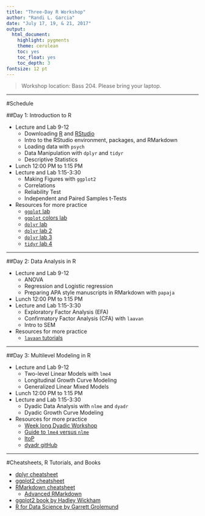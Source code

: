 ```yaml
---
title: "Three-Day R Workshop"
author: "Randi L. Garcia"
date: "July 17, 19, & 21, 2017"
output:
  html_document:
    highlight: pygments
    theme: cerulean
    toc: yes
    toc_float: yes
    toc_depth: 3
fontsize: 12 pt
---
```


 > Workshop location: Bass 204. Please bring your laptop.

***

#Schedule

##Day 1: Introduction to R  

  + Lecture and Lab 9-12
    - Downloading [R](https://www.r-project.org/) and [RStudio](https://www.rstudio.com/products/rstudio/download/)
    - Intro to the RStudio environment, packages, and RMarkdown
    - Loading data with `psych`
    - Data Manipulation with `dplyr` and `tidyr`
    - Descriptive Statistics
  + Lunch 12:00 PM to 1:15 PM 
  + Lecture and Lab 1:15-3:30
    - Making Figures with `ggplot2`
    - Correlations
    - Reliability Test
    - Independent and Paired Samples t-Tests
  + Resources for more practice
    - [`ggplot` lab](https://beanumber.github.io/sds192/lab-ggplot2.html)
    - [`ggplot` colors lab](https://beanumber.github.io/sds192/lab-colorbrewer-ggthemes.html)
    - [`dplyr` lab](https://beanumber.github.io/sds192/lab-single_table.html)
    - [`dplyr` lab 2](https://beanumber.github.io/sds192/lab-group_by.html)
    - [`dplyr` lab 3](https://beanumber.github.io/sds192/lab-join.html)
    - [`tidyr` lab 4](https://beanumber.github.io/sds192/lab-tidy.html)

***

##Day 2: Data Analysis in R

  + Lecture and Lab 9-12
    - ANOVA 
    - Regression and Logistic regression
    - Preparing APA style manuscripts in RMarkdown with `papaja`
  + Lunch 12:00 PM to 1:15 PM  
  + Lecture and Lab 1:15-3:30
    - Exploratory Factor Analysis (EFA) 
    - Confirmatory Factor Analysis (CFA) with `laavan`
    - Intro to SEM
  + Resources for more practice
    - [`lavaan` tutorials](http://lavaan.ugent.be/tutorial/)

***

##Day 3: Multilevel Modeling in R

  + Lecture and Lab 9-12
    - Two-level Linear Models with `lme4`
    - Longitudinal Growth Curve Modeling
    - Generalized Linear Mixed Models
  + Lunch 12:00 PM to 1:15 PM  
  + Lecture and Lab 1:15-3:30
    - Dyadic Data Analysis with `nlme` and `dyadr`
    - Dyadic Growth Curve Modeling 
  + Resources for more practice
    - [Week long Dyadic Workshop](https://randilgarcia.github.io/week-dyad-workshop/)
    - [Guide to `lme4` versus `nlme`](http://rpsychologist.com/r-guide-longitudinal-lme-lmer)
    - [ItoP](https://davidakenny.shinyapps.io/ItoP/)
    - [dyadr gitHub](https://github.com/RandiLGarcia/dyadr)



***

#Cheatsheets, R Tutorials, and Books

  + [dplyr cheatsheet](https://www.rstudio.com/wp-content/uploads/2015/02/data-wrangling-cheatsheet.pdf)
  + [ggplot2 cheatsheet](https://www.rstudio.com/wp-content/uploads/2016/11/ggplot2-cheatsheet-2.1.pdf)
  + [RMarkdown cheatsheet](https://www.rstudio.com/wp-content/uploads/2016/03/rmarkdown-cheatsheet-2.0.pdf)  
    - [Advanced RMarkdown](http://rmarkdown.rstudio.com/authoring_pandoc_markdown.html)
  + [ggplot2 book by Hadley Wickham](http://ms.mcmaster.ca/~bolker/misc/ggplot2-book.pdf)
  + [R for Data Science by Garrett Grolemund](http://r4ds.had.co.nz/index.html)



